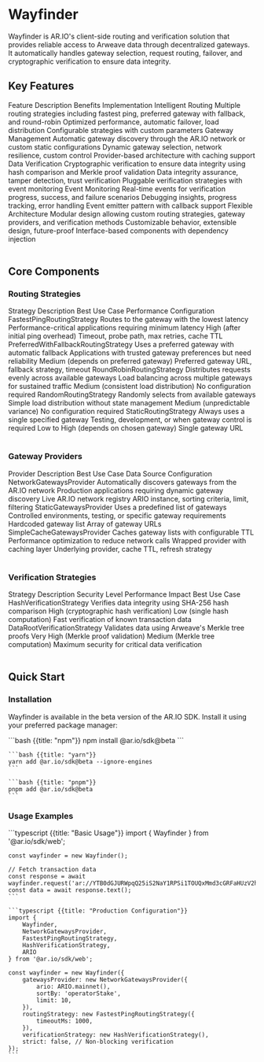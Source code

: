 
<HeroPattern />

# Wayfinder

Wayfinder is AR.IO's client-side routing and verification solution that provides reliable access to Arweave data through decentralized gateways. It automatically handles gateway selection, request routing, failover, and cryptographic verification to ensure data integrity.

## Key Features

<Table
  containerClassName="mx-auto max-w-full"
  containerStyle={{ width: '100%' }}
  style={{ minWidth: '800px' }}
>
  <Table.Head>
    <Table.Row>
      <Table.Header>Feature</Table.Header>
      <Table.Header>Description</Table.Header>
      <Table.Header>Benefits</Table.Header>
      <Table.Header>Implementation</Table.Header>
    </Table.Row>
  </Table.Head>
  <Table.Body>
    <Table.Row>
      <Table.Cell className="font-semibold">Intelligent Routing</Table.Cell>
      <Table.Cell>
        Multiple routing strategies including fastest ping, preferred gateway
        with fallback, and round-robin
      </Table.Cell>
      <Table.Cell>
        Optimized performance, automatic failover, load distribution
      </Table.Cell>
      <Table.Cell>Configurable strategies with custom parameters</Table.Cell>
    </Table.Row>
    <Table.Row>
      <Table.Cell className="font-semibold">Gateway Management</Table.Cell>
      <Table.Cell>
        Automatic gateway discovery through the AR.IO network or custom static
        configurations
      </Table.Cell>
      <Table.Cell>
        Dynamic gateway selection, network resilience, custom control
      </Table.Cell>
      <Table.Cell>Provider-based architecture with caching support</Table.Cell>
    </Table.Row>
    <Table.Row>
      <Table.Cell className="font-semibold">Data Verification</Table.Cell>
      <Table.Cell>
        Cryptographic verification to ensure data integrity using hash
        comparison and Merkle proof validation
      </Table.Cell>
      <Table.Cell>
        Data integrity assurance, tamper detection, trust verification
      </Table.Cell>
      <Table.Cell>
        Pluggable verification strategies with event monitoring
      </Table.Cell>
    </Table.Row>
    <Table.Row>
      <Table.Cell className="font-semibold">Event Monitoring</Table.Cell>
      <Table.Cell>
        Real-time events for verification progress, success, and failure
        scenarios
      </Table.Cell>
      <Table.Cell>
        Debugging insights, progress tracking, error handling
      </Table.Cell>
      <Table.Cell>Event emitter pattern with callback support</Table.Cell>
    </Table.Row>
    <Table.Row>
      <Table.Cell className="font-semibold">Flexible Architecture</Table.Cell>
      <Table.Cell>
        Modular design allowing custom routing strategies, gateway providers,
        and verification methods
      </Table.Cell>
      <Table.Cell>
        Customizable behavior, extensible design, future-proof
      </Table.Cell>
      <Table.Cell>
        Interface-based components with dependency injection
      </Table.Cell>
    </Table.Row>
  </Table.Body>
</Table>

## Core Components

### Routing Strategies

<Table
  containerClassName="mx-auto max-w-full"
  containerStyle={{ width: '100%' }}
  style={{ minWidth: '800px' }}
>
  <Table.Head>
    <Table.Row>
      <Table.Header>Strategy</Table.Header>
      <Table.Header>Description</Table.Header>
      <Table.Header>Best Use Case</Table.Header>
      <Table.Header>Performance</Table.Header>
      <Table.Header>Configuration</Table.Header>
    </Table.Row>
  </Table.Head>
  <Table.Body>
    <Table.Row>
      <Table.Cell className="font-semibold">
        FastestPingRoutingStrategy
      </Table.Cell>
      <Table.Cell>Routes to the gateway with the lowest latency</Table.Cell>
      <Table.Cell>
        Performance-critical applications requiring minimum latency
      </Table.Cell>
      <Table.Cell>High (after initial ping overhead)</Table.Cell>
      <Table.Cell>Timeout, probe path, max retries, cache TTL</Table.Cell>
    </Table.Row>
    <Table.Row>
      <Table.Cell className="font-semibold">
        PreferredWithFallbackRoutingStrategy
      </Table.Cell>
      <Table.Cell>Uses a preferred gateway with automatic fallback</Table.Cell>
      <Table.Cell>
        Applications with trusted gateway preferences but need reliability
      </Table.Cell>
      <Table.Cell>Medium (depends on preferred gateway)</Table.Cell>
      <Table.Cell>Preferred gateway URL, fallback strategy, timeout</Table.Cell>
    </Table.Row>
    <Table.Row>
      <Table.Cell className="font-semibold">
        RoundRobinRoutingStrategy
      </Table.Cell>
      <Table.Cell>
        Distributes requests evenly across available gateways
      </Table.Cell>
      <Table.Cell>
        Load balancing across multiple gateways for sustained traffic
      </Table.Cell>
      <Table.Cell>Medium (consistent load distribution)</Table.Cell>
      <Table.Cell>No configuration required</Table.Cell>
    </Table.Row>
    <Table.Row>
      <Table.Cell className="font-semibold">RandomRoutingStrategy</Table.Cell>
      <Table.Cell>Randomly selects from available gateways</Table.Cell>
      <Table.Cell>Simple load distribution without state management</Table.Cell>
      <Table.Cell>Medium (unpredictable variance)</Table.Cell>
      <Table.Cell>No configuration required</Table.Cell>
    </Table.Row>
    <Table.Row>
      <Table.Cell className="font-semibold">StaticRoutingStrategy</Table.Cell>
      <Table.Cell>Always uses a single specified gateway</Table.Cell>
      <Table.Cell>
        Testing, development, or when gateway control is required
      </Table.Cell>
      <Table.Cell>Low to High (depends on chosen gateway)</Table.Cell>
      <Table.Cell>Single gateway URL</Table.Cell>
    </Table.Row>
  </Table.Body>
</Table>

### Gateway Providers

<Table
  containerClassName="mx-auto max-w-full"
  containerStyle={{ width: '100%' }}
  style={{ minWidth: '800px' }}
>
  <Table.Head>
    <Table.Row>
      <Table.Header>Provider</Table.Header>
      <Table.Header>Description</Table.Header>
      <Table.Header>Best Use Case</Table.Header>
      <Table.Header>Data Source</Table.Header>
      <Table.Header>Configuration</Table.Header>
    </Table.Row>
  </Table.Head>
  <Table.Body>
    <Table.Row>
      <Table.Cell className="font-semibold">NetworkGatewaysProvider</Table.Cell>
      <Table.Cell>
        Automatically discovers gateways from the AR.IO network
      </Table.Cell>
      <Table.Cell>
        Production applications requiring dynamic gateway discovery
      </Table.Cell>
      <Table.Cell>Live AR.IO network registry</Table.Cell>
      <Table.Cell>ARIO instance, sorting criteria, limit, filtering</Table.Cell>
    </Table.Row>
    <Table.Row>
      <Table.Cell className="font-semibold">StaticGatewaysProvider</Table.Cell>
      <Table.Cell>Uses a predefined list of gateways</Table.Cell>
      <Table.Cell>
        Controlled environments, testing, or specific gateway requirements
      </Table.Cell>
      <Table.Cell>Hardcoded gateway list</Table.Cell>
      <Table.Cell>Array of gateway URLs</Table.Cell>
    </Table.Row>
    <Table.Row>
      <Table.Cell className="font-semibold">
        SimpleCacheGatewaysProvider
      </Table.Cell>
      <Table.Cell>Caches gateway lists with configurable TTL</Table.Cell>
      <Table.Cell>Performance optimization to reduce network calls</Table.Cell>
      <Table.Cell>Wrapped provider with caching layer</Table.Cell>
      <Table.Cell>Underlying provider, cache TTL, refresh strategy</Table.Cell>
    </Table.Row>
  </Table.Body>
</Table>

### Verification Strategies

<Table>
  <Table.Head>
    <Table.Row>
      <Table.Header>Strategy</Table.Header>
      <Table.Header>Description</Table.Header>
      <Table.Header>Security Level</Table.Header>
      <Table.Header>Performance Impact</Table.Header>
      <Table.Header>Best Use Case</Table.Header>
    </Table.Row>
  </Table.Head>
  <Table.Body>
    <Table.Row>
      <Table.Cell className="font-semibold">
        HashVerificationStrategy
      </Table.Cell>
      <Table.Cell>
        Verifies data integrity using SHA-256 hash comparison
      </Table.Cell>
      <Table.Cell>High (cryptographic hash verification)</Table.Cell>
      <Table.Cell>Low (single hash computation)</Table.Cell>
      <Table.Cell>Fast verification of known transaction data</Table.Cell>
    </Table.Row>
    <Table.Row>
      <Table.Cell className="font-semibold">
        DataRootVerificationStrategy
      </Table.Cell>
      <Table.Cell>Validates data using Arweave's Merkle tree proofs</Table.Cell>
      <Table.Cell>Very High (Merkle proof validation)</Table.Cell>
      <Table.Cell>Medium (Merkle tree computation)</Table.Cell>
      <Table.Cell>Maximum security for critical data verification</Table.Cell>
    </Table.Row>
  </Table.Body>
</Table>

## Quick Start

### Installation

Wayfinder is available in the beta version of the AR.IO SDK. Install it using your preferred package manager:

<CodeGroup title="Installation">
    ```bash {{title: "npm"}}
    npm install @ar.io/sdk@beta
    ```

    ```bash {{title: "yarn"}}
    yarn add @ar.io/sdk@beta --ignore-engines
    ```

    ```bash {{title: "pnpm"}}
    pnpm add @ar.io/sdk@beta
    ```

</CodeGroup>

### Usage Examples

<CodeGroup title="Quick Start">
    ```typescript {{title: "Basic Usage"}}
    import { Wayfinder } from '@ar.io/sdk/web';

    const wayfinder = new Wayfinder();

    // Fetch transaction data
    const response = await wayfinder.request('ar://YTB0dGJURWpqQ25iS2NaY1RPSi1TOUQxMmd3cGRFaHUzV2hiWnVlZ2o5WT0');
    const data = await response.text();
    ```

    ```typescript {{title: "Production Configuration"}}
    import {
        Wayfinder,
        NetworkGatewaysProvider,
        FastestPingRoutingStrategy,
        HashVerificationStrategy,
        ARIO
    } from '@ar.io/sdk/web';

    const wayfinder = new Wayfinder({
        gatewaysProvider: new NetworkGatewaysProvider({
            ario: ARIO.mainnet(),
            sortBy: 'operatorStake',
            limit: 10,
        }),
        routingStrategy: new FastestPingRoutingStrategy({
            timeoutMs: 1000,
        }),
        verificationStrategy: new HashVerificationStrategy(),
        strict: false, // Non-blocking verification
    });
    ```

</CodeGroup>
